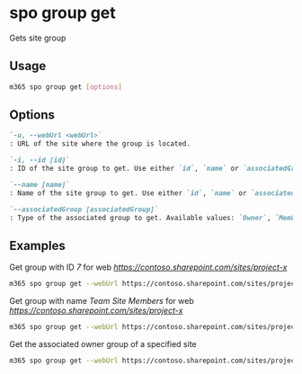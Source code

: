 
# spo group get

Gets site group

## Usage

```sh
m365 spo group get [options]
```

## Options

```md defintion-list
`-u, --webUrl <webUrl>`
: URL of the site where the group is located.

`-i, --id [id]`
: ID of the site group to get. Use either `id`, `name` or `associatedGroup` but not multiple.

`--name [name]`
: Name of the site group to get. Use either `id`, `name` or `associatedGroup` but not multiple.

`--associatedGroup [associatedGroup]`
: Type of the associated group to get. Available values: `Owner`, `Member`, `Visitor`. Use either `id`, `name` or `associatedGroup` but not multiple.
```

<Global />

## Examples

Get group with ID _7_ for web _https://contoso.sharepoint.com/sites/project-x_

```sh
m365 spo group get --webUrl https://contoso.sharepoint.com/sites/project-x --id 7
```

Get group with name _Team Site Members_ for web _https://contoso.sharepoint.com/sites/project-x_

```sh
m365 spo group get --webUrl https://contoso.sharepoint.com/sites/project-x --name "Team Site Members"
```

Get the associated owner group of a specified site

```sh
m365 spo group get --webUrl https://contoso.sharepoint.com/sites/project-x --associatedGroup Owner
```
